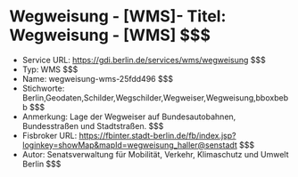# Wegweisung - [WMS]- Titel: Wegweisung - [WMS] $$$
- Service URL: https://gdi.berlin.de/services/wms/wegweisung $$$
- Typ: WMS $$$
- Name: wegweisung-wms-25fdd496 $$$
- Stichworte: Berlin,Geodaten,Schilder,Wegschilder,Wegweiser,Wegweisung,bboxbebb $$$
- Anmerkung: Lage der Wegweiser auf Bundesautobahnen, Bundesstraßen und Stadtstraßen. $$$
- Fisbroker URL: https://fbinter.stadt-berlin.de/fb/index.jsp?loginkey=showMap&mapId=wegweisung_haller@senstadt $$$
- Autor: Senatsverwaltung für Mobilität, Verkehr, Klimaschutz und Umwelt Berlin $$$
